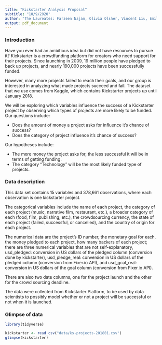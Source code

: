 ```yaml
---
title: "Kickstarter Analysis Proposal"
subtitle: "10/9/2020"
author: "The Laureates: Farzeen Najam, Olivia Olsher, Vincent Liu, Emile Therrien"
output: pdf_document
---
```


### Introduction
Have you ever had an ambitious idea but did not have resources to pursue it? Kickstarter is a crowdfunding platform for creators who need support for their projects. Since launching in 2009, 19 million people have pledged to back up projects, and nearly 190,000 projects have been successfully funded.
 
However, many more projects failed to reach their goals, and our group is interested in analyzing what made projects succeed and fail. The dataset that we use comes from Kaggle, which contains Kickstarter projects up until January 2018.
 
We will be exploring which variables influence the success of a Kickstarter project by observing which types of projects are more likely to be funded. Our questions include:

* Does the amount of money a project asks for influence it’s chance of success?
* Does the category of project influence it’s chance of success?

Our hypotheses include:

* The more money the project asks for, the less successful it will be in terms of getting funding.
* The category “Technology” will be the most likely funded type of projects.


### Data description
This data set contains 15 variables and 378,661 observations, where each
observation is one kickstarter project.

The categorical variables include the name of each project, the category of each
project (music, narrative film, restaurant, etc.), a broader category of each
(food, film, publishing, etc.), the crowdsourcing currency, the state of each
project (failed, successful, or cancelled), and the country of origin for each 
project.

The numerical data are the project’s ID number, the monetary goal for each, the
money pledged to each project, how many backers of each project; there are three
numerical variables that are not self-explanatory, usd_pledged: conversion in US
dollars of the pledged column (conversion done by kickstarter), usd_pledge_real:
conversion in US dollars of the pledged column (conversion from Fixer.io API),
and usd_goal_real: conversion in US dollars of the goal column (conversion from
Fixer.io API).

There are also two date columns, one for the project launch and the other for
the crowd sourcing deadline.

The data were collected from Kickstarter Platform, to be used by data scientists
to possibly model whether or not a project will be successful or not when it is
launched.


### Glimpse of data

```r
library(tidyverse)

kickstarter <- read_csv("data/ks-projects-201801.csv")
glimpse(kickstarter)

```

